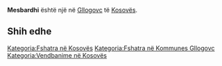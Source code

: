 {{Fshat në 
 | Emri                = Mesbardhi
 | EmriAlt                = 
 | NAME_SHORT_FORM=      
 | NAME_GENERIC=      
 | NAME_SORT_NAME_RO=      MESBARDHI
 | FULL_NAME_RO = Mesbardhi
 | FULL_NAME_ND_RO=Mesbardhi
 | SORT_NAME_RG=MESBARDHI
 | FULL_NAME_RG=Mesbardhi
 | FULL_NAME_ND_RG=Mesbardhi
 | SRP_NAME_SHORT_FORM=      
 | SRP_NAME_GENERIC=      
 | SRP_NAME_SORT_NAME_RO=      
 | SRP_FULL_NAME_RO = 
 | SRP_FULL_NAME_ND_RO=
 | SRP_SORT_NAME_RG=
 | SRP_FULL_NAME_RG=
 | SRP_FULL_NAME_ND_RG=
 | Emri (Rasa dhanore) = 
 | Figura              = 
 | Shteti              = Kosovo
 | Komuna              = Gllogovc
 | Kodi postar         = 
 | Sipërfaqja          = 

 | Popullsia           = 

 | Regj. i popullsisë  = 
 | Dend. e popullsisë  = 
 | Faqja zyrtare       = 
 <!--- Koordinatat ----> 
 | Gjerësia            = 42.620626
 | Gjatësia            = 21.028568
 | Lartësia            = 
}}
'''Mesbardhi''' është një [[]] në [[Gllogovc]] të [[Kosovës]].

<!-- == Gjeografia == -->
<!-- == Historia == -->
<!-- == Demografia == -->
== Shih edhe ==
{{Komuna Gllogovc}}
{{Kosovo-Administrata-Cung}}

[[Kategoria:Fshatra në Kosovës]]
[[Kategoria:Fshatra në Kommunes Gllogovc]]
[[Kategoria:Vendbanime në Kosovës]]